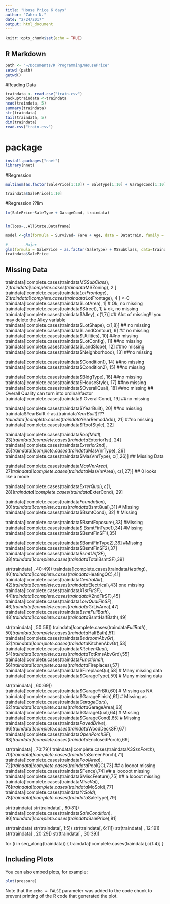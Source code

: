```yaml
---
title: "House Price 6 days"
author: "Zahra N."
date: "2/24/2017"
output: html_document
---
```


```r
knitr::opts_chunk$set(echo = TRUE)
```

## R Markdown


```r
path <- "~/Documents/R Programming/HousePrice"
setwd (path)
getwd()
```

#Reading Data

``` r
traindata <- read.csv("train.csv")
backuptraindata <-traindata
head(traindata, 5)
summary(traindata)
str(traindata)
tail(traindata, 5)
dim(traindata)
read.csv("train.csv")

```


# package
``` r
install.packages("nnet")
library(nnet)

```
#Regression
``` r
multinom(as.factor(SalePrice[1:10]) ~ SaleType[1:10] + GarageCond[1:10], data=(traindata))

traindata$SalePrice[1:10]

```
#Regression
??lim
``` r

lm(SalePrice~SaleType + GarageCond, traindata)


lm(loss~.,AllState.Dataframe)

model <-glm(formula = Survived~ Fare + Age, data = Datatrain, family = "binomial")

#--------Hajar
glm(formula = SalePrice ~ as.factor(SaleType) + MSSubClass, data=traindata)
traindata$SalePrice

```
## Missing Data

traindata[!complete.cases(traindata$MSSubClass), 2 ]
traindata[!complete.cases(traindata$MSZoning), 2 ]
traindata[!complete.cases(traindata$LotFrontage), 2 ]
traindata[!complete.cases(traindata$LotFrontage), 4 ] <-0
traindata[!complete.cases(traindata$LotArea), 1] # Ok, no missing
traindata[!complete.cases(traindata$Street), 1] # ok, no missing
traindata[!complete.cases(traindata$Alley), c(1,7)] 
## Alot of missing!!! you may delete the Alley variable
traindata[!complete.cases(traindata$LotShape), c(1,8)]  ## no missing
traindata[!complete.cases(traindata$LandContour), 9]   ## no missing
traindata[!complete.cases(traindata$Utilities), 10]   ##no missing
traindata[!complete.cases(traindata$LotConfig), 11]   ##no missing
traindata[!complete.cases(traindata$LandSlope), 12]   ##no missing
traindata[!complete.cases(traindata$Neighborhood), 13]   ##no missing

traindata[!complete.cases(traindata$Condition1), 14]   ##no missing
traindata[!complete.cases(traindata$Condition2), 15]   ##no missing

traindata[!complete.cases(traindata$BldgType), 16]   ##no missing
traindata[!complete.cases(traindata$HouseStyle), 17]   ##no missing
traindata[!complete.cases(traindata$OverallQual), 18]   ##no missing
## Overall Quality can turn into ordinal/factor
traindata[!complete.cases(traindata$ OverallCond), 19]   ##no missing


traindata[!complete.cases(traindata$YearBuilt), 20]   ##no missing
traindata$YearBuilt <-as.(traindata$YearBuilt)???
traindata[!complete.cases(traindata$YearRemodAdd), 21]   ##no missing
traindata[!complete.cases(traindata$RoofStyle), 22]

traindata[!complete.cases(traindata$RoofMatl), 23]
traindata[!complete.cases(traindata$Exterior1st), 24]
traindata[!complete.cases(traindata$Exterior2nd), 25]
traindata[!complete.cases(traindata$MasVnrType), 26]
traindata[!complete.cases(traindata$MasVnrType), c(1,26)] ## Missing Data


traindata[!complete.cases(traindata$MasVnrArea), 27]
traindata[!complete.cases(traindata$MasVnrArea), c(1,27)] ## 0 looks like a mode

traindata[!complete.cases(traindata$ExterQual), c(1,28)]
traindata[!complete.cases(traindata$ExterCond), 29]

traindata[!complete.cases(traindata$Foundation),30]
traindata[!complete.cases(traindata$BsmtQual),31] # Missing
traindata[!complete.cases(traindata$BsmtCond), 32] # Missing


traindata[!complete.cases(traindata$BsmtExposure),33] #Missing
traindata[!complete.cases(traindata$ BsmtFinType1),34] #Missing
traindata[!complete.cases(traindata$BsmtFinSF1),35]

traindata[!complete.cases(traindata$BsmtFinType2),36] #Missing
traindata[!complete.cases(traindata$BsmtFinSF2),37]
traindata[!complete.cases(traindata$BsmtUnfSF),38]
traindata[!complete.cases(traindata$TotalBsmtSF),39]


str(traindata[ , 40:49])
traindata[!complete.cases(traindata$Heating),40]
traindata[!complete.cases(traindata$HeatingQC),41]
traindata[!complete.cases(traindata$CentralAir),42]
traindata[!complete.cases(traindata$Electrical),43] one missing
traindata[!complete.cases(traindata$X1stFlrSF),44]
traindata[!complete.cases(traindata$X2ndFlrSF),45]
traindata[!complete.cases(traindata$LowQualFinSF),46]
traindata[!complete.cases(traindata$GrLivArea),47]
traindata[!complete.cases(traindata$BsmtFullBath),48]
traindata[!complete.cases(traindata$BsmtHalfBath),49]

str(traindata[ , 50:59])
traindata[!complete.cases(traindata$FullBath),50]
traindata[!complete.cases(traindata$HalfBath),51]
traindata[!complete.cases(traindata$BedroomAbvGr),52]
traindata[!complete.cases(traindata$KitchenAbvGr),53]
traindata[!complete.cases(traindata$KitchenQual),54]
traindata[!complete.cases(traindata$TotRmsAbvGrd),55]
traindata[!complete.cases(traindata$Functional),56]
traindata[!complete.cases(traindata$Fireplaces),57] 
traindata[!complete.cases(traindata$FireplaceQu),58] # Many missing data
traindata[!complete.cases(traindata$GarageType),59]  # Many missing data

str(traindata[ , 60:69])
traindata[!complete.cases(traindata$GarageYrBlt),60] # Missing as NA
traindata[!complete.cases(traindata$GarageFinish),61] # Missing as <NA>
traindata[!complete.cases(traindata$GarageCars),62]
traindata[!complete.cases(traindata$GarageArea),63]
traindata[!complete.cases(traindata$GarageQual),64] # Missing
traindata[!complete.cases(traindata$GarageCond),65] # Missing
traindata[!complete.cases(traindata$PavedDrive),66]
traindata[!complete.cases(traindata$WoodDeckSF),67] 
traindata[!complete.cases(traindata$OpenPorchSF),68] 
traindata[!complete.cases(traindata$EnclosedPorch),69]  


str(traindata[ , 70:79])
traindata[!complete.cases(traindata$X3SsnPorch),70] 
traindata[!complete.cases(traindata$ScreenPorch),71] 
traindata[!complete.cases(traindata$PoolArea),72]
traindata[!complete.cases(traindata$PoolQC),73] ## a loooot missing
traindata[!complete.cases(traindata$Fence),74]  ## a looooot missing
traindata[!complete.cases(traindata$MiscFeature),75] ## a loooot missing
traindata[!complete.cases(traindata$MiscVal),76]
traindata[!complete.cases(traindata$MoSold),77] 
traindata[!complete.cases(traindata$YrSold),78] 
traindata[!complete.cases(traindata$SaleType),79] 

str(traindata)
str(traindata[ , 80:81])
traindata[!complete.cases(traindata$SaleCondition),80] 
traindata[!complete.cases(traindata$SalePrice),81] 













str(traindata)
str(traindata[, 1:5])
str(traindata[, 6:11])
str(traindata[ , 12:19])
str(traindata[ , 20:29])
str(traindata[ , 30:39])





for (i in seq_along(traindata)) {
traindata[!complete.cases(traindata),c(1:4)] 
}



## Including Plots

You can also embed plots, for example:

```r
plot(pressure)
```

Note that the `echo = FALSE` parameter was added to the code chunk to prevent printing of the R code that generated the plot.
